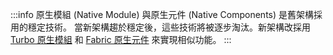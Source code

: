 :::info
原生模組 (Native Module) 與原生元件 (Native Components) 是舊架構採用的穩定技術。
當新架構趨於穩定後，這些技術將被逐步淘汰。新架構改採用 [Turbo 原生模組](https://github.com/reactwg/react-native-new-architecture/blob/main/docs/turbo-modules.md) 和 [Fabric 原生元件](https://github.com/reactwg/react-native-new-architecture/blob/main/docs/fabric-native-components.md) 來實現相似功能。
:::